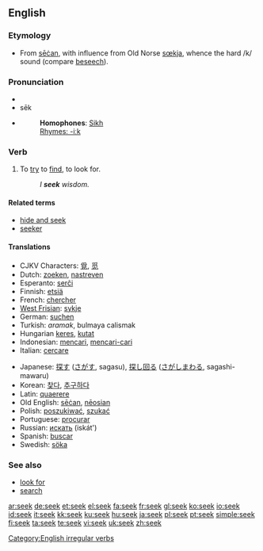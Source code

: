 {{see|sek}}
==English==

===Etymology===
* From {{OE.}} [[secan|sēċan]], with influence from Old Norse [[sœkja]], whence the hard /k/ sound (compare [[beseech]]).

===Pronunciation===
* {{IPA|/si:k/}}
* sēk
* {{audio|en-us-seek.ogg|Audio (US)}}
*: '''Homophones''': [[Sikh]]
*: [[Rhymes:English:-iːk|Rhymes: -iːk]]

===Verb===
{{en-verb|seeks|seeking|sought}}

# To [[try]] to [[find]], to look for.
#: ''I '''seek''' wisdom.''

====Related terms====
* [[hide and seek]]
* [[seeker]]

====Translations====
{{top}}
* CJKV Characters: [[覓]], [[觅]]
* Dutch: [[zoeken]], [[nastreven]]
* Esperanto: [[serĉi]]
* Finnish: [[etsiä]]
* French: [[chercher]]
* [[West Frisian]]: [[sykje]]
* German: [[suchen]]
* Turkish: ''aramak'', bulmaya calismak
* Hungarian [[keres]], [[kutat]]
* Indonesian: [[cari|mencari]], [[cari|mencari-cari]]
* Italian: [[cercare]]
{{mid}}
* Japanese: [[探す]] ([[さがす]], sagasu), [[探し回る]] ([[さがしまわる]], sagashi-mawaru)
* Korean: [[찾다]], [[추구하다]]
* Latin: [[quaerere]]
* Old English: [[secan|sēċan]], [[neosian|nēosian]]
* Polish: [[poszukiwać]], [[szukać]]
* Portuguese: [[procurar]]
* Russian: [[искать]] (iskát')
* Spanish: [[buscar]]
* Swedish: [[söka]]
{{bottom}}

===See also===
* [[look for]]
* [[search]]

[[Category:English irregular verbs]]

[[ar:seek]]
[[de:seek]]
[[et:seek]]
[[el:seek]]
[[fa:seek]]
[[fr:seek]]
[[gl:seek]]
[[ko:seek]]
[[io:seek]]
[[id:seek]]
[[it:seek]]
[[kk:seek]]
[[ku:seek]]
[[hu:seek]]
[[ja:seek]]
[[pl:seek]]
[[pt:seek]]
[[simple:seek]]
[[fi:seek]]
[[ta:seek]]
[[te:seek]]
[[vi:seek]]
[[uk:seek]]
[[zh:seek]]